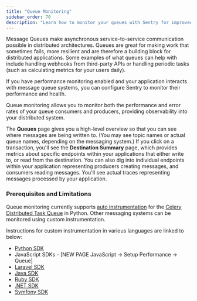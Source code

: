 ```yaml
---
title: "Queue Monitoring"
sidebar_order: 70
description: "Learn how to monitor your queues with Sentry for improved application performance and health. "
---
```


<Include name="feature-stage-alpha.mdx" />

Message Queues make asynchronous service-to-service communication possible in distributed architectures. Queues are great for making work that sometimes fails, more resilient and are therefore a building block for distributed applications. Some examples of what queues can help with include handling webhooks from third-party APIs or handling periodic tasks (such as calculating metrics for your users daily).

If you have performance monitoring enabled and your application interacts with message queue systems, you can configure Sentry to monitor their performance and health.

Queue monitoring allows you to monitor both the performance and error rates of your queue consumers and producers, providing observability into your distributed system.

The **Queues** page gives you a high-level overview so that you can see where messages are being written to. (You may see topic names or actual queue names, depending on the messaging system.) If you click on a transaction, you'll see the **Destination Summary** page, which provides metrics about specific endpoints within your applications that either write to, or read from the destination. You can also dig into individual endpoints within your application representing producers creating messages, and consumers reading messages. You'll see actual traces representing messages processed by your application.

### Prerequisites and Limitations

Queue monitoring currently supports [auto instrumentation](/platform-redirect/?next=%2Fperformance%2Finstrumentation%2Fautomatic-instrumentation) for the [Celery Distributed Task Queue](https://docs.celeryq.dev/en/stable/) in Python. Other messaging systems can be monitored using custom instrumentation.

Instructions for custom instrumentation in various languages are linked to below:

- [Python SDK](/platforms/python/performance/instrumentation/custom-instrumentation/)
- JavaScript SDKs - [NEW PAGE JavaScript → Setup Performance → Queue]
- [Laravel SDK](/platforms/php/guides/laravel/performance/instrumentation/custom-instrumentation/)
- [Java SDK](/platforms/java/distributed-tracing/custom-instrumentation/)
- [Ruby SDK](/platforms/ruby/)
- [.NET SDK](/platforms/dotnet/distributed-tracing/custom-instrumentation/)
- [Symfony SDK](/platforms/php/guides/symfony/distributed-tracing/custom-instrumentation/)
